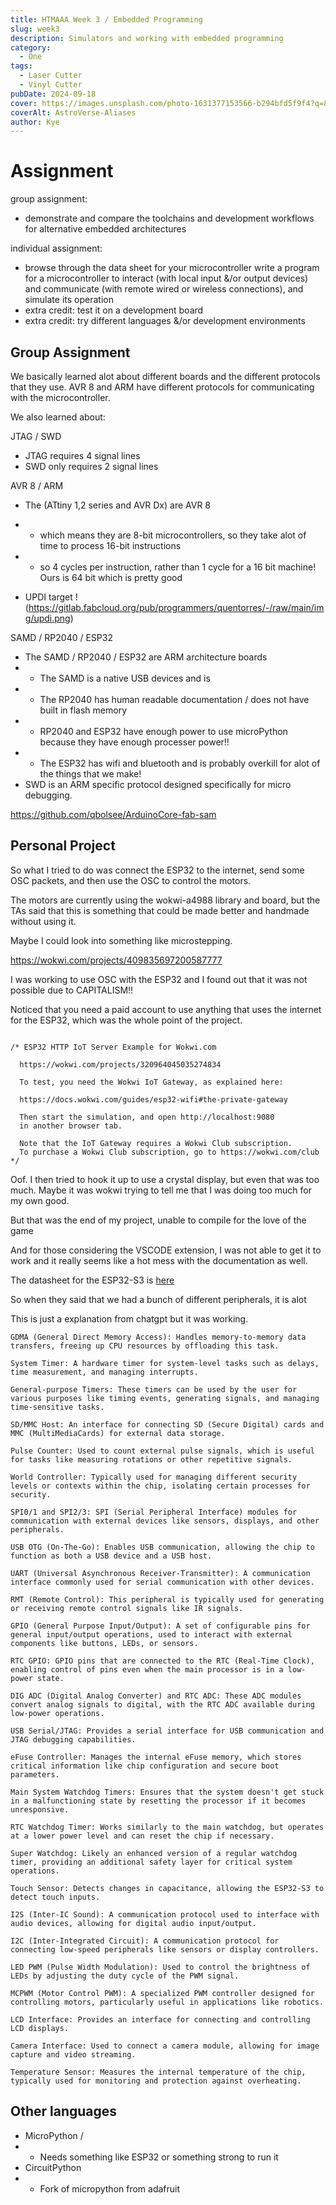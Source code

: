 ```yaml
---
title: HTMAAA Week 3 / Embedded Programming
slug: week3
description: Simulators and working with embedded programming
category:
  - One
tags:
  - Laser Cutter
  - Vinyl Cutter
pubDate: 2024-09-18
cover: https://images.unsplash.com/photo-1631377153566-b294bfd5f9f4?q=80&w=1960&h=1102&auto=format&fit=crop&q=60&ixlib=rb-4.0.3&ixid=M3wxMjA3fDB8MHxzZWFyY2h8MjR8fGNvbXB1dGVyJTIwY2FkfGVufDB8fDB8fHww
coverAlt: AstroVerse-Aliases
author: Kye
---
```




# Assignment

group assignment:

- demonstrate and compare the toolchains and development workflows for alternative embedded architectures

individual assignment:

- browse through the data sheet for your microcontroller write a program for a microcontroller to interact (with local input &/or output devices) and communicate (with remote wired or wireless connections), and simulate its operation
- extra credit: test it on a development board
- extra credit: try different languages &/or development environments

## Group Assignment

We basically learned alot about different boards and the different protocols that they use.
AVR 8 and ARM have different protocols for communicating with the microcontroller.

<OptimizedCover src={boards} alt="attiny" />

We also learned about:

JTAG / SWD

- JTAG requires 4 signal lines
- SWD only requires 2 signal lines

AVR 8 / ARM

- The (ATtiny 1,2 series and AVR Dx) are AVR 8
- - which means they are 8-bit microcontrollers, so they take alot of time to process 16-bit instructions
- - so 4 cycles per instruction, rather than 1 cycle for a 16 bit machine! Ours is 64 bit which is pretty good

- UPDI target !(https://gitlab.fabcloud.org/pub/programmers/quentorres/-/raw/main/img/updi.png)

<OptimizedCover src={attiny} alt="attiny" />

SAMD / RP2040 / ESP32

- The SAMD / RP2040 / ESP32 are ARM architecture boards
- - The SAMD is a native USB devices and is
- - The RP2040 has human readable documentation / does not have built in flash memory
- - RP2040 and ESP32 have enough power to use microPython because they have enough processer power!!
- - The ESP32 has wifi and bluetooth and is probably overkill for alot of the things that we make!
- SWD is an ARM specific protocol designed specifically for micro debugging.

https://github.com/qbolsee/ArduinoCore-fab-sam

## Personal Project

So what I tried to do was connect the ESP32 to the internet, send some OSC packets, and then use the OSC to control the motors.

The motors are currently using the wokwi-a4988 library and board, but the TAs said that this is something that could be made better and handmade without using it.

Maybe I could look into something like microstepping.

https://wokwi.com/projects/409835697200587777

I was working to use OSC with the ESP32 and I found out that it was not possible due to CAPITALISM!!

Noticed that you need a paid account to use anything that uses the internet for the ESP32, which was the whole point of the project.

```

/* ESP32 HTTP IoT Server Example for Wokwi.com

  https://wokwi.com/projects/320964045035274834

  To test, you need the Wokwi IoT Gateway, as explained here:

  https://docs.wokwi.com/guides/esp32-wifi#the-private-gateway

  Then start the simulation, and open http://localhost:9080
  in another browser tab.

  Note that the IoT Gateway requires a Wokwi Club subscription.
  To purchase a Wokwi Club subscription, go to https://wokwi.com/club
*/
```

Oof.
I then tried to hook it up to use a crystal display, but even that was too much.
Maybe it was wokwi trying to tell me that I was doing too much for my own good.

<OptimizedCover src={long} alt="Compilation too long" />

But that was the end of my project, unable to compile for the love of the game

<OptimizedCover src={final} alt="Compilation too long" />

And for those considering the VSCODE extension, I was not able to get it to work and it really seems like a hot mess with the documentation as well.

The datasheet for the ESP32-S3 is [here](https://www.espressif.com/sites/default/files/documentation/esp32-s3_datasheet_en.pdf)

<OptimizedCover src={datasheet} alt="Datasheet " />

So when they said that we had a bunch of different peripherals, it is alot

This is just a explanation from chatgpt but it was working.

```
GDMA (General Direct Memory Access): Handles memory-to-memory data transfers, freeing up CPU resources by offloading this task.

System Timer: A hardware timer for system-level tasks such as delays, time measurement, and managing interrupts.

General-purpose Timers: These timers can be used by the user for various purposes like timing events, generating signals, and managing time-sensitive tasks.

SD/MMC Host: An interface for connecting SD (Secure Digital) cards and MMC (MultiMediaCards) for external data storage.

Pulse Counter: Used to count external pulse signals, which is useful for tasks like measuring rotations or other repetitive signals.

World Controller: Typically used for managing different security levels or contexts within the chip, isolating certain processes for security.

SPI0/1 and SPI2/3: SPI (Serial Peripheral Interface) modules for communication with external devices like sensors, displays, and other peripherals.

USB OTG (On-The-Go): Enables USB communication, allowing the chip to function as both a USB device and a USB host.

UART (Universal Asynchronous Receiver-Transmitter): A communication interface commonly used for serial communication with other devices.

RMT (Remote Control): This peripheral is typically used for generating or receiving remote control signals like IR signals.

GPIO (General Purpose Input/Output): A set of configurable pins for general input/output operations, used to interact with external components like buttons, LEDs, or sensors.

RTC GPIO: GPIO pins that are connected to the RTC (Real-Time Clock), enabling control of pins even when the main processor is in a low-power state.

DIG ADC (Digital Analog Converter) and RTC ADC: These ADC modules convert analog signals to digital, with the RTC ADC available during low-power operations.

USB Serial/JTAG: Provides a serial interface for USB communication and JTAG debugging capabilities.

eFuse Controller: Manages the internal eFuse memory, which stores critical information like chip configuration and secure boot parameters.

Main System Watchdog Timers: Ensures that the system doesn't get stuck in a malfunctioning state by resetting the processor if it becomes unresponsive.

RTC Watchdog Timer: Works similarly to the main watchdog, but operates at a lower power level and can reset the chip if necessary.

Super Watchdog: Likely an enhanced version of a regular watchdog timer, providing an additional safety layer for critical system operations.

Touch Sensor: Detects changes in capacitance, allowing the ESP32-S3 to detect touch inputs.

I2S (Inter-IC Sound): A communication protocol used to interface with audio devices, allowing for digital audio input/output.

I2C (Inter-Integrated Circuit): A communication protocol for connecting low-speed peripherals like sensors or display controllers.

LED PWM (Pulse Width Modulation): Used to control the brightness of LEDs by adjusting the duty cycle of the PWM signal.

MCPWM (Motor Control PWM): A specialized PWM controller designed for controlling motors, particularly useful in applications like robotics.

LCD Interface: Provides an interface for connecting and controlling LCD displays.

Camera Interface: Used to connect a camera module, allowing for image capture and video streaming.

Temperature Sensor: Measures the internal temperature of the chip, typically used for monitoring and protection against overheating.
```

## Other languages

- MicroPython /
- - Needs something like ESP32 or something strong to run it
- CircuitPython
- - Fork of micropython from adafruit

